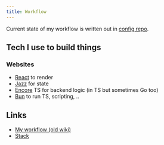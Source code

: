 ```yaml
---
title: Workflow
---
```


Current state of my workflow is written out in [config repo](https://github.com/nikitavoloboev/config).

## Tech I use to build things

### Websites

- [React](https://react.dev) to render
- [Jazz](https://jazz.tools) for state
- [Encore](https://encore.dev) TS for backend logic (in TS but sometimes Go too)
- [Bun](https://bun.sh) to run TS, scripting, ..

## Links

- [My workflow (old wiki)](https://wiki.nikiv.dev/sharing/my-workflow)
- [Stack](https://reflect.site/g/nikiv-personal/stack/4f5ce0bc3e444588b89e0b5f417b0bea)
